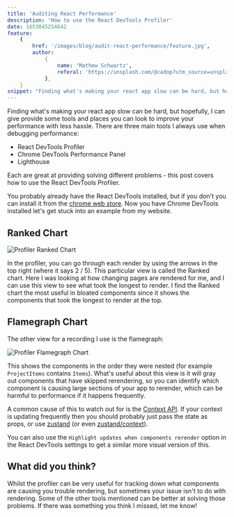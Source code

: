 ```yaml
---
title: 'Auditing React Performance'
description: 'How to use the React DevTools Profiler'
date: 1653045254642
feature:
    {
        href: '/images/blog/audit-react-performance/feature.jpg',
        author:
            {
                name: 'Mathew Schwartz',
                referal: 'https://unsplash.com/@cadop?utm_source=unsplash&utm_medium=referral&utm_content=creditCopyText',
            },
    }
snippet: "Finding what's making your react app slow can be hard, but hopefully, I can give provide some tools and places you can look to improve your performance with less hassle. There are three main tools I always use when debugging performance..."
---
```


Finding what's making your react app slow can be hard, but hopefully, I can give provide
some tools and places you can look to improve your performance with less hassle. There
are three main tools I always use when debugging performance:

-   React DevTools Profiler
-   Chrome DevTools Performance Panel
-   Lighthouse

Each are great at providing solving different problems - this post
covers how to use the React DevTools Profiler.

You probably already have the React DevTools installed, but if you don't you can
install it from the [chrome web store](https://chrome.google.com/webstore/detail/react-developer-tools/fmkadmapgofadopljbjfkapdkoienihi?hl=en).
Now you have Chrome DevTools installed let's get stuck into an example from my website.

## Ranked Chart

<Image
    width={750}
    height={403}
    border
    alt="Profiler Ranked Chart"
    src="/images/blog/audit-react-performance-1/profiler.png"
/>

In the profiler, you can go through each render by using the arrows in the top right
(where it says 2 / 5). This particular view is called the Ranked chart.
Here I was looking at how changing pages are rendered for me, and I can use this view
to see what took the longest to render. I find the Ranked chart the most useful in
bloated components since it shows the components that took the longest to render at the top.

## Flamegraph Chart

The other view for a recording I use is the flamegraph:

<Image
    width={750}
    height={403}
    border
    alt="Profiler Flamegraph Chart"
    src="/images/blog/audit-react-performance-1/flamechart.png"
/>

This shows the components in the order they were nested (for example `ProjectItems`
contains `Items`). What's useful about this view is it will gray out components that have skipped
rerendering, so you can identify which component is causing large sections of your app to
rerender, which can be harmful to performance if it happens frequently.

A common cause of this to watch out for is the [Context API](https://reactjs.org/docs/context.html).
If your context is updating frequently then you should probably just pass the state as props,
or use [zustand](https://github.com/pmndrs/zustand) (or even
[zustand/context](https://github.com/pmndrs/zustand#react-context)).

You can also use the `Highlight updates when components rerender` option in the React DevTools
settings to get a similar more visual version of this.

## What did you think?

Whilst the profiler can be very useful for tracking down what components are causing you
trouble rendering, but sometimes your issue isn't to do with rendering. Some of the other tools mentioned
can be better at solving those problems. If there was something you think I missed, let me know!
